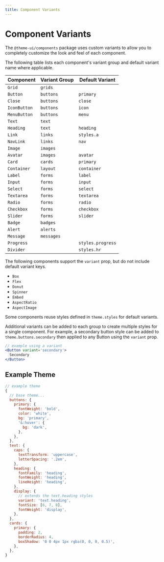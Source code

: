 ```yaml
---
title: Component Variants
---
```



# Component Variants

The `@theme-ui/components` package uses custom variants to allow you to completely customize the look and feel of each component.

The following table lists each component's variant group and default variant name where applicable.

Component | Variant Group | Default Variant
---|---|---
`Grid` | `grids` |
`Button` | `buttons` | `primary`
`Close` | `buttons` | `close`
`IconButton` | `buttons` | `icon`
`MenuButton` | `buttons` | `menu`
`Text` | `text` |
`Heading` | `text` | `heading`
`Link` | `links` | `styles.a`
`NavLink` | `links` | `nav`
`Image` | `images` |
`Avatar` | `images` | `avatar`
`Card` | `cards` | `primary`
`Container` | `layout` | `container`
`Label` | `forms` | `label`
`Input` | `forms` | `input`
`Select` | `forms` | `select`
`Textarea` | `forms` | `textarea`
`Radio` | `forms` | `radio`
`Checkbox` | `forms` | `checkbox`
`Slider` | `forms` | `slider`
`Badge` | `badges` |
`Alert` | `alerts` |
`Message` | `messages` |
`Progress` |  | `styles.progress`
`Divider` | | `styles.hr`

The following components support the `variant` prop, but do not include default variant keys.

- `Box`
- `Flex`
- `Donut`
- `Spinner`
- `Embed`
- `AspectRatio`
- `AspectImage`

<Note>

Some components reuse styles defined in `theme.styles` for default variants.

</Note>

Additional variants can be added to each group to create multiple styles for a single component.
For example, a secondary button style can be added to `theme.buttons.secondary` then applied to any Button using the `variant` prop.

```jsx
// example using a variant
<Button variant='secondary'>
  Secondary
</Button>
```

## Example Theme

```js
// example theme
{
  // base theme...
  buttons: {
    primary: {
      fontWeight: 'bold',
      color: 'white',
      bg: 'primary',
      '&:hover': {
        bg: 'dark',
      },
    },
  },
  text: {
    caps: {
      textTransform: 'uppercase',
      letterSpacing: '.2em',
    },
    heading: {
      fontFamily: 'heading',
      fontWeight: 'heading',
      lineHeight: 'heading',
    },
    display: {
      // extends the text.heading styles
      variant: 'text.heading',
      fontSize: [6, 7, 8],
      fontWeight: 'display',
    },
  },
  cards: {
    primary: {
      padding: 2,
      borderRadius: 4,
      boxShadow: '0 0 4px 1px rgba(0, 0, 0, 0.5)',
    },
  },
}
```
